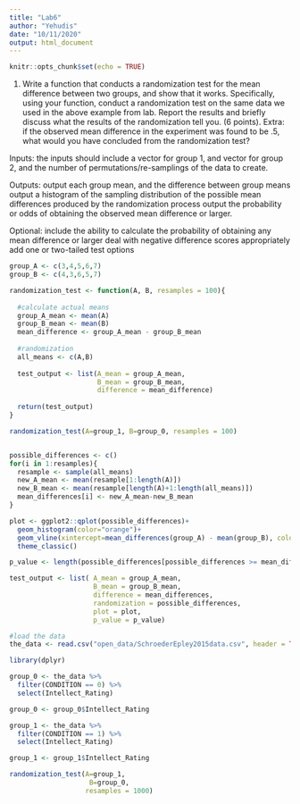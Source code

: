 ```yaml
---
title: "Lab6"
author: "Yehudis"
date: "10/11/2020"
output: html_document
---
```


```r
knitr::opts_chunk$set(echo = TRUE)
```

1. Write a function that conducts a randomization test for the mean difference between two groups, and show that it works. Specifically, using your function, conduct a randomization test on the same data we used in the above example from lab. Report the results and briefly discuss what the results of the randomization tell you. (6 points). Extra: if the observed mean difference in the experiment was found to be .5, what would you have concluded from the randomization test?

Inputs:
  the inputs should include a vector for group 1, and vector for group 2, and the number of permutations/re-samplings of the data to create.
  
Outputs:
  output each group mean, and the difference between group means
output a histogram of the sampling distribution of the possible mean differences produced by the randomization process
output the probability or odds of obtaining the observed mean difference or larger.

Optional:
  include the ability to calculate the probability of obtaining any mean difference or larger
deal with negative difference scores appropriately
add one or two-tailed test options

```r
group_A <- c(3,4,5,6,7)
group_B <- c(4,3,6,5,7)

randomization_test <- function(A, B, resamples = 100){
  
  #calculate actual means
  group_A_mean <- mean(A)
  group_B_mean <- mean(B)
  mean_difference <- group_A_mean - group_B_mean
  
  #randomization
  all_means <- c(A,B)
  
  test_output <- list(A_mean = group_A_mean,
                      B_mean = group_B_mean,
                      difference = mean_difference)
  
  return(test_output)
}

randomization_test(A=group_1, B=group_0, resamples = 100)


possible_differences <- c()
for(i in 1:resamples){
  resample <- sample(all_means)
  new_A_mean <- mean(resample[1:length(A)])
  new_B_mean <- mean(resample[length(A)+1:length(all_means)])
  mean_differences[i] <- new_A_mean-new_B_mean
}

plot <- ggplot2::qplot(possible_differences)+
  geom_histogram(color="orange")+
  geom_vline(xintercept=mean_differences(group_A) - mean(group_B), color ="red")+
  theme_classic() 

p_value <- length(possible_differences[possible_differences >= mean_differences])/resamples

test_output <- list( A_mean = group_A_mean,
                     B_mean = group_B_mean,
                     difference = mean_differences,
                     randomization = possible_differences,
                     plot = plot,
                     p_value = p_value)
```
```r
#load the data
the_data <- read.csv("open_data/SchroederEpley2015data.csv", header = TRUE)

library(dplyr)

group_0 <- the_data %>%
  filter(CONDITION == 0) %>%
  select(Intellect_Rating)

group_0 <- group_0$Intellect_Rating

group_1 <- the_data %>%
  filter(CONDITION == 1) %>%
  select(Intellect_Rating)

group_1 <- group_1$Intellect_Rating

randomization_test(A=group_1,
                    B=group_0,
                   resamples = 1000)

```



